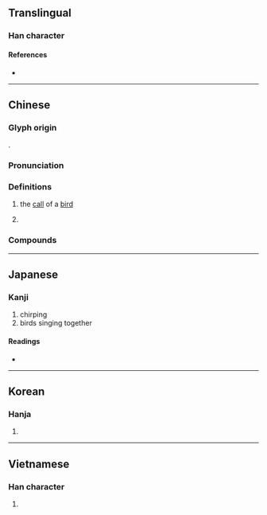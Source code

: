 {{also|嘤}}
{{character info}}
==Translingual==

===Han character===
{{Han char|rn=30|rad=口|as=17|sn=20|four=66044|canj=RBCV|ids=⿰口嬰}}

====References====
* {{Han ref|kx=0214.110|dkj=04592|dj=0437.020|hdz=10704.010|uh=56B6|ud=22198|bh=C458|bd=50264}}

----

==Chinese==
{{zh-forms|s=嘤}}

===Glyph origin===
{{Han etym}}
{{Han compound|口|嬰|c1=s|c2=p|t1=mouth|ls=psc}}.

===Pronunciation===
{{zh-pron
|m=yīng
|c=jing1
|mc=y
|oc=y
|cat=
}}

===Definitions===
{{zh-hanzi}}

# {{lb|zh|onomatopoeia}} the [[call]] of a [[bird]]
# {{lb|zh|onomatopoeia}} {{rfdef|zh}}

===Compounds===
{{zh-der|嚘嚶|嚶嚀|嚶鳴求友|嚶嚶}}

----

==Japanese==

===Kanji===
{{ja-kanji|grade=|rs=口17}}

# chirping
# birds singing together

====Readings====
* {{ja-readings|on=[[おう]] (ō)|kun=[[なく]] (naku)}}

----

==Korean==

===Hanja===
{{ko-hanja|hangeul=앵|rv=aeng|mr=aeng}}

# {{rfdef|ko|sort=口17}}

----

==Vietnamese==

===Han character===
{{vi-readings|reading=inh|rs=口17}}

# {{rfdef|vi|sort=口17}}